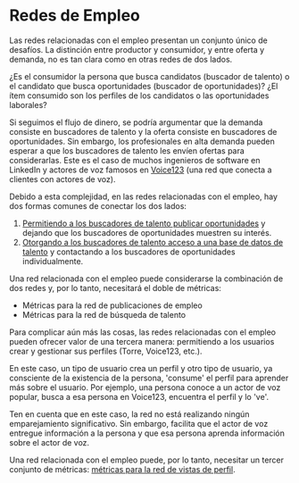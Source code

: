 
# Redes de Empleo

Las redes relacionadas con el empleo presentan un conjunto único de desafíos. La distinción entre productor y consumidor, y entre oferta y demanda, no es tan clara como en otras redes de dos lados. 

<Callout>
¿Es el consumidor la persona que busca candidatos (buscador de talento) o el candidato que busca oportunidades (buscador de oportunidades)? ¿El ítem consumido son los perfiles de los candidatos o las oportunidades laborales?
</Callout>

Si seguimos el flujo de dinero, se podría argumentar que la demanda consiste en buscadores de talento y la oferta consiste en buscadores de oportunidades. Sin embargo, los profesionales en alta demanda pueden esperar a que los buscadores de talento les envíen ofertas para considerarlas. Este es el caso de muchos ingenieros de software en LinkedIn y actores de voz famosos en [Voice123](/redes-empleo/redes-empleo-vistas-perfil) (una red que conecta a clientes con actores de voz).

Debido a esta complejidad, en las redes relacionadas con el empleo, hay dos formas comunes de conectar los dos lados:

1. [Permitiendo a los buscadores de talento publicar oportunidades](/redes-empleo/redes-empleo-publicaciones-empleo) y dejando que los buscadores de oportunidades muestren su interés.
2. [Otorgando a los buscadores de talento acceso a una base de datos de talento](/redes-empleo/redes-empleo-busqueda-talento) y contactando a los buscadores de oportunidades individualmente.

Una red relacionada con el empleo puede considerarse la combinación de dos redes y, por lo tanto, necesitará el doble de métricas:

- Métricas para la red de publicaciones de empleo
- Métricas para la red de búsqueda de talento

<Callout>
Para complicar aún más las cosas, las redes relacionadas con el empleo pueden ofrecer valor de una tercera manera: permitiendo a los usuarios crear y gestionar sus perfiles (Torre, Voice123, etc.).
</Callout>

En este caso, un tipo de usuario crea un perfil y otro tipo de usuario, ya consciente de la existencia de la persona, 'consume' el perfil para aprender más sobre el usuario. Por ejemplo, una persona conoce a un actor de voz popular, busca a esa persona en Voice123, encuentra el perfil y lo 've'. 

Ten en cuenta que en este caso, la red no está realizando ningún emparejamiento significativo. Sin embargo, facilita que el actor de voz entregue información a la persona y que esa persona aprenda información sobre el actor de voz.

Una red relacionada con el empleo puede, por lo tanto, necesitar un tercer conjunto de métricas: [métricas para la red de vistas de perfil](/redes-empleo/redes-empleo-vistas-perfil).